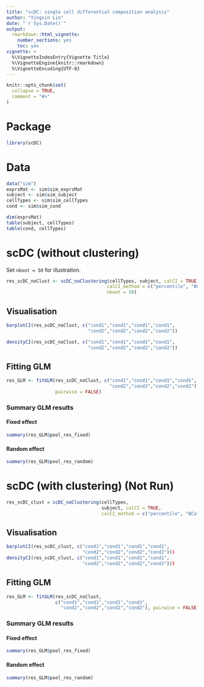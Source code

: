 ```yaml
---
title: "scDC: single cell differential composition analysis"
author: "Yingxin Lin"
date: "`r Sys.Date()`"
output: 
  rmarkdown::html_vignette:
    number_sections: yes
    toc: yes
vignette: >
  %\VignetteIndexEntry{Vignette Title}
  %\VignetteEngine{knitr::rmarkdown}
  %\VignetteEncoding{UTF-8}
---
```


```r
knitr::opts_chunk$set(
  collapse = TRUE,
  comment = "#>"
)
```

# Package

```r
library(scDC)
```


# Data
```r
data("sim")
exprsMat <- sim$sim_exprsMat
subject <- sim$sim_subject
cellTypes <- sim$sim_cellTypes
cond <- sim$sim_cond

dim(exprsMat)
table(subject, cellTypes)
table(cond, cellTypes)
```





# scDC (without clustering)

Set `nboot = 50` for illustration.

```r
res_scDC_noClust <- scDC_noClustering(cellTypes, subject, calCI = TRUE, 
                                     calCI_method = c("percentile", "BCa", "multinom"),
                                     nboot = 50)
```


## Visualisation

```r
barplotCI(res_scDC_noClust, c("cond1","cond1","cond1","cond1",
                              "cond2","cond2","cond2","cond2"))
```

```r
densityCI(res_scDC_noClust, c("cond1","cond1","cond1","cond1",
                              "cond2","cond2","cond2","cond2"))
```

## Fitting GLM

```r
res_GLM <- fitGLM(res_scDC_noClust, c("cond1","cond1","cond1","cond1",
                                      "cond2","cond2","cond2","cond2"), 
                  pairwise = FALSE)
```

### Summary GLM results

#### Fixed effect
```r
summary(res_GLM$pool_res_fixed)
```

#### Random effect
```r
summary(res_GLM$pool_res_random)
```



# scDC (with clustering) (Not Run)

```r
res_scDC_clust = scDC_noClustering(cellTypes, 
                                   subject, calCI = TRUE, 
                                   calCI_method = c("percentile", "BCa", "multinom"))
```


## Visualisation

```r
barplotCI(res_scDC_clust, c("cond1","cond1","cond1","cond1",
                            "cond2","cond2","cond2","cond2")))
densityCI(res_scDC_clust, c("cond1","cond1","cond1","cond1",
                            "cond2","cond2","cond2","cond2")))
```


## Fitting GLM

```r
res_GLM <- fitGLM(res_scDC_noClust,
                  c("cond1","cond1","cond1","cond1",
                    "cond2","cond2","cond2","cond2"), pairwise = FALSE)
```

### Summary GLM results

#### Fixed effect
```r
summary(res_GLM$pool_res_fixed)
```

#### Random effect
```r
summary(res_GLM$pool_res_random)
```



